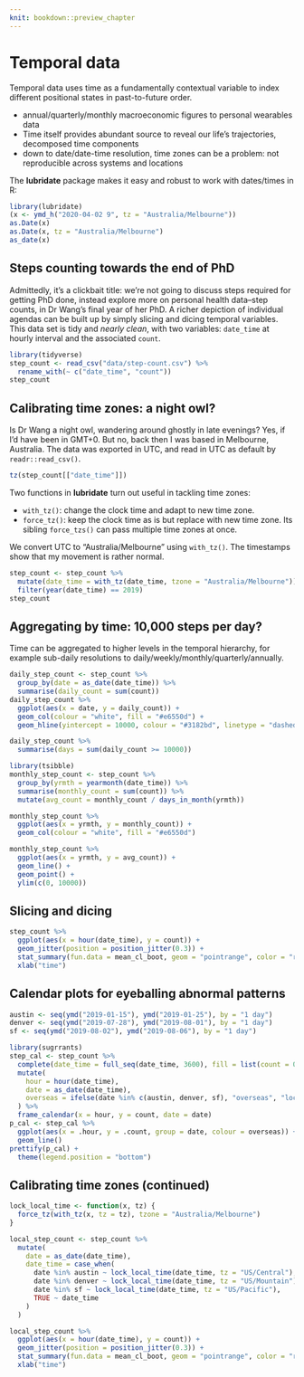 ```yaml
---
knit: bookdown::preview_chapter
---
```


# Temporal data

Temporal data uses time as a fundamentally contextual variable to index different positional states in past-to-future order.

* annual/quarterly/monthly macroeconomic figures to personal wearables data
* Time itself provides abundant source to reveal our life's trajectories, decomposed time components
* down to date/date-time resolution, time zones can be a problem: not reproducible across systems and locations

The **lubridate** package makes it easy and robust to work with dates/times in R:

```r
library(lubridate)
(x <- ymd_h("2020-04-02 9", tz = "Australia/Melbourne"))
as.Date(x)
as.Date(x, tz = "Australia/Melbourne")
as_date(x)
```

## Steps counting towards the end of PhD

Admittedly, it's a clickbait title: we're not going to discuss steps required for getting PhD done, instead explore more on personal health data--step counts, in Dr Wang's final year of her PhD. A richer depiction of individual agendas can be built up by simply slicing and dicing temporal variables. This data set is tidy and *nearly clean*, with two variables: `date_time` at hourly interval and the associated `count`.

```r
library(tidyverse)
step_count <- read_csv("data/step-count.csv") %>% 
  rename_with(~ c("date_time", "count"))
step_count
```

## Calibrating time zones: a night owl?

Is Dr Wang a night owl, wandering around ghostly in late evenings? Yes, if I'd have been in GMT+0. But no, back then I was based in Melbourne, Australia. The data was exported in UTC, and read in UTC as default by `readr::read_csv()`.

```r
tz(step_count[["date_time"]])
```

Two functions in **lubridate** turn out useful in tackling time zones:

* `with_tz()`: change the clock time and adapt to new time zone.
* `force_tz()`: keep the clock time as is but replace with new time zone. Its sibling `force_tzs()` can pass multiple time zones at once.

We convert UTC to "Australia/Melbourne" using `with_tz()`. The timestamps show that my movement is rather normal.

```r
step_count <- step_count %>% 
  mutate(date_time = with_tz(date_time, tzone = "Australia/Melbourne")) %>% 
  filter(year(date_time) == 2019)
step_count
```

## Aggregating by time: 10,000 steps per day?

Time can be aggregated to higher levels in the temporal hierarchy, for example sub-daily resolutions to daily/weekly/monthly/quarterly/annually.

```r
daily_step_count <- step_count %>% 
  group_by(date = as_date(date_time)) %>% 
  summarise(daily_count = sum(count))
daily_step_count %>% 
  ggplot(aes(x = date, y = daily_count)) +
  geom_col(colour = "white", fill = "#e6550d") +
  geom_hline(yintercept = 10000, colour = "#3182bd", linetype = "dashed")
```

```r
daily_step_count %>% 
  summarise(days = sum(daily_count >= 10000))
```

```r
library(tsibble)
monthly_step_count <- step_count %>% 
  group_by(yrmth = yearmonth(date_time)) %>% 
  summarise(monthly_count = sum(count)) %>% 
  mutate(avg_count = monthly_count / days_in_month(yrmth))

monthly_step_count %>% 
  ggplot(aes(x = yrmth, y = monthly_count)) +
  geom_col(colour = "white", fill = "#e6550d")

monthly_step_count %>% 
  ggplot(aes(x = yrmth, y = avg_count)) +
  geom_line() +
  geom_point() +
  ylim(c(0, 10000))
```

## Slicing and dicing

```r
step_count %>% 
  ggplot(aes(x = hour(date_time), y = count)) +
  geom_jitter(position = position_jitter(0.3)) +
  stat_summary(fun.data = mean_cl_boot, geom = "pointrange", color = "red") +
  xlab("time")
```

## Calendar plots for eyeballing abnormal patterns

```r
austin <- seq(ymd("2019-01-15"), ymd("2019-01-25"), by = "1 day")
denver <- seq(ymd("2019-07-28"), ymd("2019-08-01"), by = "1 day")
sf <- seq(ymd("2019-08-02"), ymd("2019-08-06"), by = "1 day")

library(sugrrants)
step_cal <- step_count %>% 
  complete(date_time = full_seq(date_time, 3600), fill = list(count = 0)) %>% 
  mutate(
    hour = hour(date_time), 
    date = as_date(date_time),
    overseas = ifelse(date %in% c(austin, denver, sf), "overseas", "local")
  ) %>% 
  frame_calendar(x = hour, y = count, date = date)
p_cal <- step_cal %>% 
  ggplot(aes(x = .hour, y = .count, group = date, colour = overseas)) +
  geom_line()
prettify(p_cal) +
  theme(legend.position = "bottom")
```

## Calibrating time zones (continued)

```r
lock_local_time <- function(x, tz) {
  force_tz(with_tz(x, tz = tz), tzone = "Australia/Melbourne")
}

local_step_count <- step_count %>% 
  mutate(
    date = as_date(date_time),
    date_time = case_when(
      date %in% austin ~ lock_local_time(date_time, tz = "US/Central"),
      date %in% denver ~ lock_local_time(date_time, tz = "US/Mountain"),
      date %in% sf ~ lock_local_time(date_time, tz = "US/Pacific"),
      TRUE ~ date_time
    )
  )

local_step_count %>% 
  ggplot(aes(x = hour(date_time), y = count)) +
  geom_jitter(position = position_jitter(0.3)) +
  stat_summary(fun.data = mean_cl_boot, geom = "pointrange", color = "red") +
  xlab("time")
```

<!--

## Overview

- Working with dates
- Building up data plots

## Working with dates

There are numerous challenges of working with date variables

+ The conventional order of day, month, year is different across location
+ Years do not have the same number of days? 
+ Months have differing numbers of days.
+ Not every minute has 60 seconds
+ Times are local, for us. Where are you?
+ What day of the week is it? Day of the month? Week in the year?
+ Years start on different days, Monday, Sunday, ...
+ Months could be numbers or names. Days could be numbers of names. Each has abbreviations. 
+ Time can be relative. How many days until we go on holidays?

The `lubridate` package makes is easier to work with date/time classes. It helps parse the values, create new variables based on components like month, day, year, and do algebra on time.

![](images/lubridate.jpg)

### Parsing dates with time zones

```r
library(lubridate)
library(tidyverse)
ymd("20180810")
ymd("2018-08-10")
ymd("2018/08/10")
mdy("10/15/2018")
dmy("10/08/2018")
```

If you add a time zone, what changes?

```r
ymd("2018-08-10", tz = "Australia/Melbourne")
```

What happens if you try to specify the timezone with `AEST`?

`ymd("2018-08-10", tz = "AEST")`

```r
ymd("2018-08-10", tz = "Africa/Abidjan")
ymd("2018-08-10", tz = "America/Anchorage")
ymd("2018-08-10", tz = "America/Los_Angeles")
```

A list of acceptable time zones can be found at https://en.wikipedia.org/wiki/List_of_tz_database_time_zones

Time zones may make more sense with functions like:

```r
today()
today(tz = "America/Los_Angeles")
now()
now(tz = "America/Los_Angeles")
```

### Parsing date with times

```r
ymd_hms("2018-08-10 10:05:30", tz = "Australia/Melbourne")
ymd_hms("2018-08-10 10:05:30", tz = "America/Los_Angeles")
```

### Extracting temporal elements

Very often we want to know what day of the week it is, because trends and patterns in data can be quite different depending on whether it is a week day or weekend, or simply day (like a market day could be Wednesday). There are various ways to specify day of the week, as a number (this can be confusing, which is 1, Sunday, Monday or even Saturday) or text, or abbreviated text. When we talk with people we would like to use the day name, but operating on days might be useful to have it represented as a number. 

```r
wday("2018-08-10")
wday("2018-08-10", label = TRUE)
wday("2018-08-10", label = TRUE, abbr = FALSE)
wday("2018-08-10", label = TRUE, week_start = 1)
```

Similarly, we can extract what month the day is in.

```r
month("2018-08-10")
month("2018-08-10", label = TRUE)
month("2018-08-10", label = TRUE, abbr = FALSE)
```

Fiscally, it can be useful to know what quarter the day is in.

```r
quarter("2018-08-10")
semester("2018-08-10")
```

Similarly, we can select days within a year. 

```r
yday("2018-08-10")
```

## Example: pedestrian sensor

![](images/sensors.png)

The [Melbourne pedestrian sensor portal](http://www.pedestrian.melbourne.vic.gov.au/) contains hourly counts of people walking around the city. We will extract all of the records for 2017 for the sensor at Melbourne Central, use the lubridate functions to extract different temporal components, to study the pedestrian patterns at this location. 

```r
library(rwalkr)
ped <- run_melb(year=2017, sensor="Melbourne Central")
save(ped, file="data/ped.rda")
```


```r
load("data/ped.rda")
ped
```


It could be useful to think about the data structure.

![](images/Time.png)

- The basic time unit is hour of the day. 
- Date can be decomposed into 
    - month
    - week day vs weekend
    - week of the year
    - day of the month
    - holiday or work day

Create variables with these different temporal components. 

```r
ped <- ped %>%
  mutate(month = month(Date, label = TRUE, abbr = TRUE), 
         wday = wday(Date, label=TRUE, abbr=TRUE,
                     week_start=1))
```

### Make some plots

```r
ped %>% ggplot(aes(x=month, y=Count)) + geom_col()
```

How would you describe the pattern?

- January has a very low count relative to the other months. Something can't be right with this number, because it is much lower than expected.
- The remaining months have roughly the same counts.

```r
ped %>% ggplot(aes(x=wday, y=Count)) + geom_col()
```

How would you describe the pattern?

- Friday and Saturday tend to have a few more people walking around than other days.

### What might be wrong with these interpretations?

There might be a different number of days of the week over the year, simply summing the counts might lead to a misinterpretation of pedestrian patterns. Similarly months have different numbers of days.

### To think about

Brainstorm with your table a solution, to answer these questions:

1. Are pedestrian counts different depending on the month?
2. Are pedestrian counts different depending on the day of the week?

```r
ped_day <- ped %>% group_by(Date) %>%
  summarise(dayCount=sum(Count, na.rm=TRUE))
ped_wday <- ped_day %>% 
  mutate(wday = wday(Date, label=TRUE, abbr=TRUE, week_start=1)) %>%
  group_by(wday) %>%
    summarise(m=mean(dayCount, na.rm=TRUE), s=sd(dayCount, na.rm=TRUE))
ggplot(ped_wday) + geom_errorbar(aes(x=wday, ymin=m-s, ymax=m+s)) + 
  ylim(c(0, 45000)) + 
  ylab("Average number of predestrians") + 
  xlab("Day of week")
```

### Beyond aggregation

Side-by-side boxplots show the distribution of counts over different temporal elements.

#### Hour of the day

```r
ped %>% ggplot(aes(x=as.factor(Time), y=Count)) + geom_boxplot()
```

#### Day of the week

```r
ped %>% ggplot(aes(x=wday, y=Count)) + geom_boxplot()
```

#### Month

```r
ped %>% ggplot(aes(x=month, y=Count)) + geom_boxplot()
```

### Incorporating time

Use a line plot to indicate consecutive hours of the day.

```r
ped %>% ggplot(aes(x=Time, y=Count, group=Date)) + geom_line()
```

By month

```r
ped %>% ggplot(aes(x=Time, y=Count, group=Date)) + 
  geom_line() +
  facet_wrap(~month)
```

Also by day

```r
ped %>% ggplot(aes(x=Time, y=Count, group=Date)) + 
  geom_line() +
  facet_grid(month~wday)
```

### On a calendar

```r
library(sugrrants)
p1 <- ped %>% 
  frame_calendar(x = Time, y = Count, date = Date, nrow = 4) %>%
  ggplot(aes(x = .Time, y = .Count, group = Date)) +
  geom_line()
prettify(p1)
```

### Holidays

![](images/tsibble.png)

```r
library(tsibble)
vic_holidays <- holiday_aus(2017, state = "VIC")
ped <- ped %>%
  mutate(holiday = ifelse(Date %in% vic_holidays$date, "yes", "no")) %>%
  mutate(holiday = ifelse(wday %in% c("Sat", "Sun"), "yes", holiday)) 
p1 <- ped %>% 
  frame_calendar(x = Time, y = Count, date = Date, nrow = 4) %>%
  ggplot(aes(x = .Time, y = .Count, group = Date, colour=holiday)) +
  geom_line() + scale_colour_brewer(palette = "Dark2")
prettify(p1)
```

## Exercise

Pull the 2017 data for the sensor Birrarung Marr. Make plots to answer these questions. 

1. Is there the same daily pattern as observed at Melbourne Central? If not, how does it differ?
2. Can you detect special events, like the Australian Open tennis, based on pedestrian counts?  What dates does it appear that there were events on? Can you match these with known events, found from web searching?

-->
